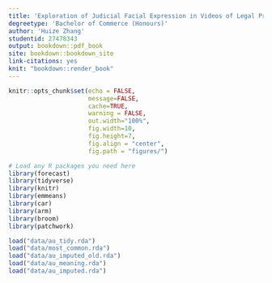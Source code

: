 ```yaml
---
title: 'Exploration of Judicial Facial Expression in Videos of Legal Proceedings'
degreetype: 'Bachelor of Commerce (Honours)'
author: 'Huize Zhang'
studentid: 27478343
output: bookdown::pdf_book
site: bookdown::bookdown_site
link-citations: yes
knit: "bookdown::render_book"
---
```


```r
knitr::opts_chunk$set(echo = FALSE, 
                      message=FALSE, 
                      cache=TRUE, 
                      warning = FALSE,
                      out.width="100%",
                      fig.width=10, 
                      fig.height=7, 
                      fig.align = "center", 
                      fig.path = "figures/")

# Load any R packages you need here
library(forecast)
library(tidyverse)
library(knitr)
library(emmeans)
library(car)
library(arm)
library(broom)
library(patchwork)

load("data/au_tidy.rda")
load("data/most_common.rda")
load("data/au_imputed_old.rda")
load("data/au_meaning.rda")
load("data/au_imputed.rda")
```
<!-- 
Edit these lines as appropriate.
The actual thesis content is in several Rmd files.

You'll need to edit the _bookdown.yml file to set the order in which you'd like them to appear. 

If you have specific LaTeX packages to add, put them in monashthesis.tex.

You will need to ensure you have installed the knitr and bookdown packages for R.

You will also need LaTeX installed on your computer.
-->


